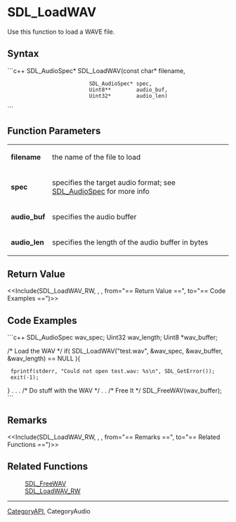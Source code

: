 <!-- pragma section-numbers off -->
<!-- pragma disable-camelcase -->

= SDL_LoadWAV =
Use this function to load a WAVE file.


== Syntax ==
```c++
SDL_AudioSpec* SDL_LoadWAV(const char*    filename,
                           SDL_AudioSpec* spec,
                           Uint8**        audio_buf,
                           Uint32*        audio_len)
```

== Function Parameters ==
{|
|'''filename''' 
|the name of the file to load 
|-
|'''spec''' 
|specifies the target audio format; see [[SDL_AudioSpec]] for more info 
|-
|'''audio_buf''' 
|specifies the audio buffer 
|-
|'''audio_len''' 
|specifies the length of the audio buffer in bytes 
|}

== Return Value ==
<<Include(SDL_LoadWAV_RW, , , from="== Return Value ==", to="== Code Examples ==")>>

== Code Examples ==
```c++
SDL_AudioSpec wav_spec;
Uint32 wav_length;
Uint8 *wav_buffer;

/* Load the WAV */
if( SDL_LoadWAV("test.wav", &wav_spec, &wav_buffer, &wav_length) == NULL ){
  fprintf(stderr, "Could not open test.wav: %s\n", SDL_GetError());
  exit(-1);
}
.
.
.
/* Do stuff with the WAV */
.
.
/* Free It */
SDL_FreeWAV(wav_buffer);
```


== Remarks ==
<<Include(SDL_LoadWAV_RW, , , from="== Remarks ==", to="== Related Functions ==")>>

== Related Functions ==
: [[SDL_FreeWAV]]
: [[SDL_LoadWAV_RW]]

----
[[CategoryAPI]], CategoryAudio
